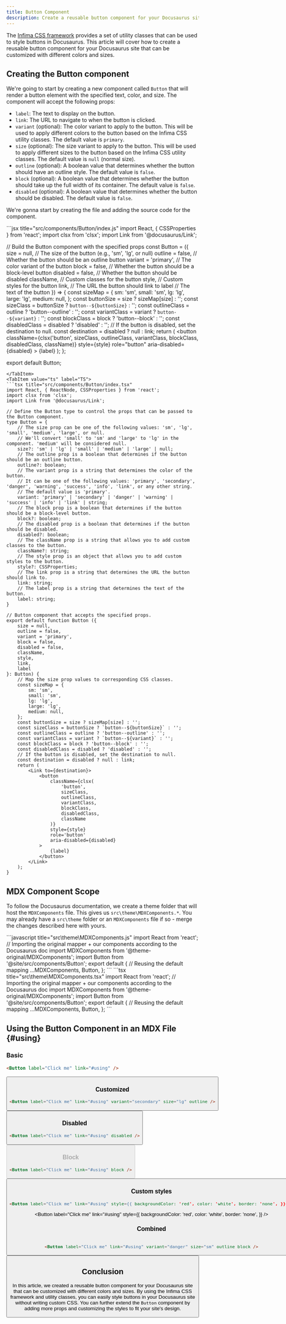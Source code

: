 ```yaml
---
title: Button Component
description: Create a reusable button component for your Docusaurus site that can be customized with different colors and sizes.
---
```


The [Infima CSS framework](https://infima.dev/) provides a set of utility classes that can be used to style buttons in Docusaurus. This article will cover how to create a reusable button component for your Docusaurus site that can be customized with different colors and sizes.

## Creating the Button component

We're going to start by creating a new component called `Button` that will render a button element with the specified text, color, and size. The component will accept the following props:

- `label`: The text to display on the button.
- `link`: The URL to navigate to when the button is clicked.
- `variant` (optional): The color variant to apply to the button. This will be used to apply different colors to the button based on the Infima CSS utility classes. The default value is `primary`.
- `size` (optional): The size variant to apply to the button. This will be used to apply different sizes to the button based on the Infima CSS utility classes. The default value is `null` (normal size).
- `outline` (optional): A boolean value that determines whether the button should have an outline style. The default value is `false`.
- `block` (optional): A boolean value that determines whether the button should take up the full width of its container. The default value is `false`.
- `disabled` (optional): A boolean value that determines whether the button should be disabled. The default value is `false`.

We're gonna start by creating the file and adding the source code for the component.

<Tabs groupdId="js-ts">
<TabItem value="js" label="JS">
```jsx title="src/components/Button/index.js"
import React, { CSSProperties } from 'react';
import clsx from 'clsx';
import Link from '@docusaurus/Link';

// Build the Button component with the specified props
const Button = ({ 
    size = null, // The size of the button (e.g., 'sm', 'lg', or null)
    outline = false, // Whether the button should be an outline button
    variant = 'primary', // The color variant of the button
    block = false, // Whether the button should be a block-level button
    disabled = false, // Whether the button should be disabled
    className, // Custom classes for the button
    style, // Custom styles for the button
    link, // The URL the button should link to
    label // The text of the button
}) => {
    const sizeMap = {
        sm: 'sm',
        small: 'sm',
        lg: 'lg',
        large: 'lg',
        medium: null,
    };
    const buttonSize = size ? sizeMap[size] : '';
    const sizeClass = buttonSize ? `button--${buttonSize}` : '';
    const outlineClass = outline ? 'button--outline' : '';
    const variantClass = variant ? `button--${variant}` : '';
    const blockClass = block ? 'button--block' : '';
    const disabledClass = disabled ? 'disabled' : '';
    // If the button is disabled, set the destination to null.
    const destination = disabled ? null : link;
    return (
        <Link to={destination}>
            <button
                className={clsx('button', sizeClass, outlineClass, variantClass, blockClass, disabledClass, className)}
                style={style}
                role="button"
                aria-disabled={disabled}
            >
                {label}
            </button>
        </Link>
    );
};

export default Button;
```
</TabItem>
<TabItem value="ts" label="TS">
```tsx title="src/components/Button/index.tsx"
import React, { ReactNode, CSSProperties } from 'react';
import clsx from 'clsx'; 
import Link from '@docusaurus/Link';

// Define the Button type to control the props that can be passed to the Button component.
type Button = {
    // The size prop can be one of the following values: 'sm', 'lg', 'small', 'medium', 'large', or null.
    // We'll convert 'small' to 'sm' and 'large' to 'lg' in the component. 'medium' will be considered null.
    size?: 'sm' | 'lg' | 'small' | 'medium' | 'large' | null;
    // The outline prop is a boolean that determines if the button should be an outline button.
    outline?: boolean;
    // The variant prop is a string that determines the color of the button.
    // It can be one of the following values: 'primary', 'secondary', 'danger', 'warning', 'success', 'info', 'link', or any other string.
    // The default value is 'primary'.
    variant: 'primary' | 'secondary' | 'danger' | 'warning' | 'success' | 'info' | 'link' | string;
    // The block prop is a boolean that determines if the button should be a block-level button.
    block?: boolean;
    // The disabled prop is a boolean that determines if the button should be disabled.
    disabled?: boolean;
    // The className prop is a string that allows you to add custom classes to the button.
    className?: string;
    // The style prop is an object that allows you to add custom styles to the button.
    style?: CSSProperties;
    // The link prop is a string that determines the URL the button should link to.
    link: string;
    // The label prop is a string that determines the text of the button.
    label: string;
}

// Button component that accepts the specified props.
export default function Button ({ 
    size = null, 
    outline = false, 
    variant = 'primary', 
    block = false, 
    disabled = false, 
    className, 
    style, 
    link, 
    label 
}: Button) {
    // Map the size prop values to corresponding CSS classes.
    const sizeMap = {
        sm: 'sm',
        small: 'sm',
        lg: 'lg',
        large: 'lg',
        medium: null,
    };
    const buttonSize = size ? sizeMap[size] : '';
    const sizeClass = buttonSize ? `button--${buttonSize}` : '';
    const outlineClass = outline ? 'button--outline' : '';
    const variantClass = variant ? `button--${variant}` : '';
    const blockClass = block ? 'button--block' : '';
    const disabledClass = disabled ? 'disabled' : '';
    // If the button is disabled, set the destination to null.
    const destination = disabled ? null : link;
    return (
        <Link to={destination}>
            <button
                className={clsx(
                    'button',
                    sizeClass,
                    outlineClass,
                    variantClass,
                    blockClass,
                    disabledClass,
                    className
                )}
                style={style}
                role='button'
                aria-disabled={disabled}
            >
                {label}
            </button>
        </Link>
    );
}
```
</TabItem>
</Tabs>

## MDX Component Scope
To follow the Docusaurus documentation, we create a theme folder that will host the `MDXComponents` file. This gives us `src\theme\MDXComponents.*`. You may already have a `src\theme` folder or an `MDXComponents` file if so - merge the changes described here with yours.

<DocusaurusButton to="https://docusaurus.io/docs/markdown-features/react#mdx-component-scope" label="Docusaurus Documentation: MDX Component Scope" />

<Tabs groupId="js-ts">
  <TabItem value="js" label="JS">
    ```javascript title="src\theme\MDXComponents.js"
      import React from 'react';
      // Importing the original mapper + our components according to the Docusaurus doc
      import MDXComponents from '@theme-original/MDXComponents';
      import Button from '@site/src/components/Button';
      export default {
        // Reusing the default mapping
        ...MDXComponents,
        Button,
      };
    ```
  </TabItem>
  <TabItem value="ts" label="TS">
    ```tsx title="src\theme\MDXComponents.tsx"
      import React from 'react';
      // Importing the original mapper + our components according to the Docusaurus doc
      import MDXComponents from '@theme-original/MDXComponents';
      import Button from '@site/src/components/Button';
      export default {
        // Reusing the default mapping
        ...MDXComponents,
        Button,
      };
    ```
  </TabItem>
</Tabs>

## Using the Button Component in an MDX File \{#using}

### Basic

```html
<Button label="Click me" link="#using" />
```

<Button label="Click me" link="#using" />

### Customized

```html
<Button label="Click me" link="#using" variant="secondary" size="lg" outline />
```

<Button label="Click me" link="#using" variant="secondary" size="lg" outline />

### Disabled

```html
<Button label="Click me" link="#using" disabled />
```

<Button label="Click me" link="#using" disabled />

### Block

```html
<Button label="Click me" link="#using" block />
```

<Button label="Click me" link="#using" block />

### Custom styles

```html
<Button label="Click me" link="#using" style={{ backgroundColor: 'red', color: 'white', border: 'none', }} />
```

<Button label="Click me" link="#using" style={{ backgroundColor: 'red', color: 'white', border: 'none', }} />

### Combined

```html

<Button label="Click me" link="#using" variant="danger" size="sm" outline block />
```

<Button label="Click me" link="#using" variant="danger" size="sm" outline block />

## Conclusion

In this article, we created a reusable button component for your Docusaurus site that can be customized with different colors and sizes. By using the Infima CSS framework and utility classes, you can easily style buttons in your Docusaurus site without writing custom CSS. You can further extend the `Button` component by adding more props and customizing the styles to fit your site's design.
